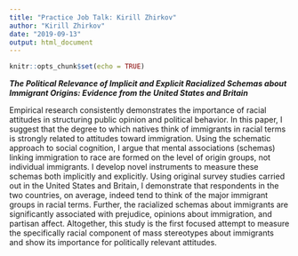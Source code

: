 ```yaml
---
title: "Practice Job Talk: Kirill Zhirkov"
author: "Kirill Zhirkov"
date: "2019-09-13"
output: html_document
---
```


```r
knitr::opts_chunk$set(echo = TRUE)
```

***The Political Relevance of Implicit and Explicit Racialized Schemas about Immigrant Origins: Evidence from the United States and Britain***

Empirical research consistently demonstrates the importance of racial attitudes in structuring public opinion and political behavior. In this paper, I suggest that the degree to which natives think of immigrants in racial terms is strongly related to attitudes toward immigration. Using the schematic approach to social cognition, I argue that mental associations (schemas) linking immigration to race are formed on the level of origin groups, not individual immigrants. I develop novel instruments to measure these schemas both implicitly and explicitly. Using original survey studies carried out in the United States and Britain, I demonstrate that respondents in the two countries, on average, indeed tend to think of the major immigrant groups in racial terms. Further, the racialized schemas about immigrants are significantly associated with prejudice, opinions about immigration, and partisan affect. Altogether, this study is the first focused attempt to measure the specifically racial component of mass stereotypes about immigrants and show its importance for politically relevant attitudes.